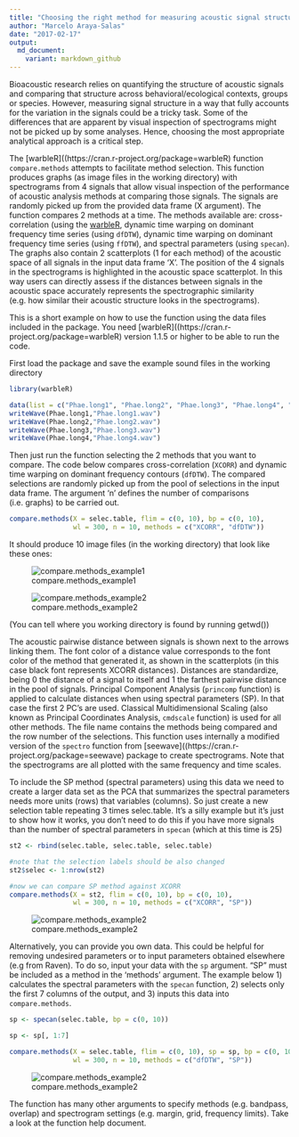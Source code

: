 ```yaml
---
title: "Choosing the right method for measuring acoustic signal structure"
author: "Marcelo Araya-Salas"
date: "2017-02-17"
output: 
  md_document:
    variant: markdown_github
---
```


Bioacoustic research relies on quantifying the structure of acoustic signals and comparing that structure across behavioral/ecological contexts, groups or species. However, measuring signal structure in a way that fully accounts for the variation in the signals could be a tricky task. Some of the differences that are apparent by visual inspection of spectrograms might not be picked up by some analyses. Hence, choosing the most appropriate analytical approach is a critical step. 

The [warbleR]((https://cran.r-project.org/package=warbleR) function `compare.methods` attempts to facilitate method selection. This function produces graphs (as image files in the working directory) with spectrograms from 4 signals that allow visual inspection of the performance of acoustic analysis methods at comparing those signals. The signals are randomly picked up from the provided data frame (X argument). The function compares 2 methods at a time. The methods available are: cross-correlation (using the [warbleR]((https://cran.r-project.org/package=warbleR) function `xcorr`), dynamic time warping on dominant frequency time series (using `dfDTW`), dynamic time warping on dominant frequency time series (using `ffDTW`), and spectral parameters (using `specan`). The graphs also contain 2 scatterplots (1 for each method) of the acoustic space of all signals in the input data frame 'X'. The position of the 4 signals in the spectrograms is highlighted in the acoustic space scatterplot. In this way users can directly assess if the distances between signals in the acoustic space accurately represents the spectrographic similarity (e.g. how similar their acoustic structure looks in the spectrograms). 

This is a short example on how to use the function using the data files included in the package. 
You need [warbleR]((https://cran.r-project.org/package=warbleR) version 1.1.5 or higher to be able to run the code.

First load the package and save the example sound files in the working directory

```r
 
library(warbleR)

data(list = c("Phae.long1", "Phae.long2", "Phae.long3", "Phae.long4", "selec.table"))
writeWave(Phae.long1,"Phae.long1.wav")
writeWave(Phae.long2,"Phae.long2.wav")
writeWave(Phae.long3,"Phae.long3.wav")
writeWave(Phae.long4,"Phae.long4.wav")
```


Then just run the function selecting the 2 methods that you want to compare. The code below compares cross-correlation (`XCORR`) and dynamic time warping on dominant frequency contours (`dfDTW`). The compared selections are randomly picked up from the pool of selections in the input data frame. The argument 'n' defines the number of comparisons (i.e. graphs) to be carried out. 

```r

compare.methods(X = selec.table, flim = c(0, 10), bp = c(0, 10), 
                wl = 300, n = 10, methods = c("XCORR", "dfDTW"))

```

It should produce 10 image files (in the working directory) that look like these ones:

![compare.methods_example1](img/comp.meth1.png)

![compare.methods_example2](img/comp.meth2.png)

(You can tell where you working directory is found by running getwd())

The acoustic pairwise distance between signals is shown next to the arrows linking them. The font color of a distance value corresponds to the font color of the method that generated it, as shown in the scatterplots (in this case black font represents XCORR distances). Distances are standardize, being 0 the distance of a signal to itself and 1 the farthest pairwise distance in the pool of signals. Principal Component Analysis (`princomp` function) is applied to calculate distances when using spectral parameters (SP). In that case the first 2 PC's are used. Classical Multidimensional Scaling (also known as Principal Coordinates Analysis, `cmdscale` function) is used for all other methods. The file name contains the methods being compared and the row number of the selections. This function uses internally a modified version of the `spectro` function from [seewave]((https://cran.r-project.org/package=seewave) package to create spectrograms. Note that the spectrograms are all plotted with the same frequency and time scales.

To include the SP method (spectral parameters) using this data we need to create a larger data set as the PCA that summarizes the spectral parameters needs more units (rows) that variables (columns). So just create a new selection table repeating 3 times selec.table. It's a silly example but it's just to show how it works, you don't need to do this if you have more signals than the number of spectral parameters in `specan` (which at this time is 25)

```r

st2 <- rbind(selec.table, selec.table, selec.table)

#note that the selection labels should be also changed
st2$selec <- 1:nrow(st2)

#now we can compare SP method against XCORR
compare.methods(X = st2, flim = c(0, 10), bp = c(0, 10), 
                wl = 300, n = 10, methods = c("XCORR", "SP"))

```

![compare.methods_example2](img/comp.meth3.png)

Alternatively, you can provide you own data. This could be helpful for removing undesired parameters or to input parameters obtained elsewhere (e.g from Raven). To do so, input your data with the `sp` argument. "SP" must be included as a method in the 'methods' argument. The example below 1) calculates the spectral parameters with the `specan` function, 2) selects only the first 7 columns of the output, and 3) inputs this data into `compare.methods`.

```r

sp <- specan(selec.table, bp = c(0, 10))

sp <- sp[, 1:7]

compare.methods(X = selec.table, flim = c(0, 10), sp = sp, bp = c(0, 10),
                wl = 300, n = 10, methods = c("dfDTW", "SP"))

```


![compare.methods_example2](img/comp.meth4.png)
 
The function has many other arguments to specify methods (e.g. bandpass, overlap) and spectrogram settings (e.g. margin, grid, frequency limits). Take a look at the function help document.

